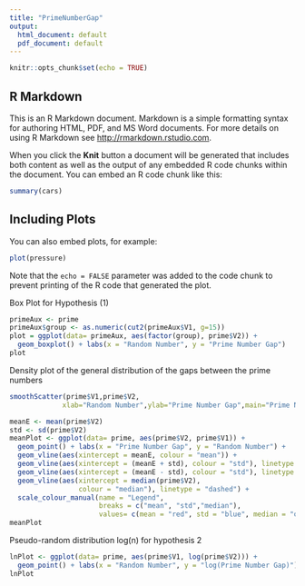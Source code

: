 ```yaml
---
title: "PrimeNumberGap"
output:
  html_document: default
  pdf_document: default
---
```


```r
knitr::opts_chunk$set(echo = TRUE)
```

## R Markdown

This is an R Markdown document. Markdown is a simple formatting syntax for authoring HTML, PDF, and MS Word documents. For more details on using R Markdown see <http://rmarkdown.rstudio.com>.

When you click the **Knit** button a document will be generated that includes both content as well as the output of any embedded R code chunks within the document. You can embed an R code chunk like this:

```r
summary(cars)
```

## Including Plots

You can also embed plots, for example:

```r
plot(pressure)
```

Note that the `echo = FALSE` parameter was added to the code chunk to prevent printing of the R code that generated the plot.

Box Plot for Hypothesis (1)

```r
primeAux <- prime
primeAux$group <- as.numeric(cut2(primeAux$V1, g=15))
plot = ggplot(data= primeAux, aes(factor(group), prime$V2)) +
  geom_boxplot() + labs(x = "Random Number", y = "Prime Number Gap") 
plot
```
Density plot of the general distribution of the gaps between the prime numbers
```r
smoothScatter(prime$V1,prime$V2,
             xlab="Random Number",ylab="Prime Number Gap",main="Prime Number Gap Density")
```

```r
meanE <- mean(prime$V2)
std <- sd(prime$V2)
meanPlot <- ggplot(data= prime, aes(prime$V2, prime$V1)) + 
  geom_point() + labs(x = "Prime Number Gap", y = "Random Number") +
  geom_vline(aes(xintercept = meanE, colour = "mean")) + 
  geom_vline(aes(xintercept = (meanE + std), colour = "std"), linetype = "dashed") + 
  geom_vline(aes(xintercept = (meanE - std), colour = "std"), linetype = "dashed") + 
  geom_vline(aes(xintercept = median(prime$V2), 
                 colour = "median"), linetype = "dashed") + 
  scale_colour_manual(name = "Legend", 
                      breaks = c("mean", "std","median"), 
                      values= c(mean = "red", std = "blue", median = "orange"))
meanPlot
```

Pseudo-random distribution log(n) for hypothesis 2
```r
lnPlot <- ggplot(data= prime, aes(prime$V1, log(prime$V2))) + 
  geom_point() + labs(x = "Random Number", y = "log(Prime Number Gap)") + geom_smooth()
lnPlot
```